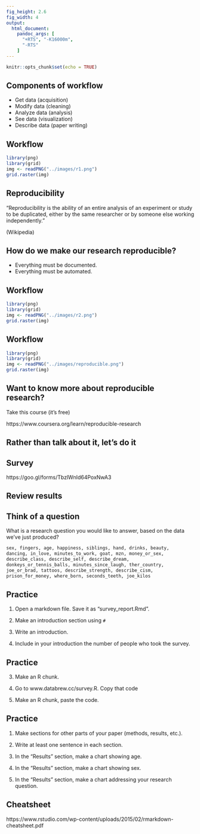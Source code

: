 ```yaml
---
fig_height: 2.6
fig_width: 4
output:
  html_document:
    pandoc_args: [
      "+RTS", "-K16000m",
      "-RTS"
    ]
---
```


```r
knitr::opts_chunk$set(echo = TRUE)
```

## Components of workflow

- Get data (acquisition)
- Modify data (cleaning)
- Analyze data (analysis)
- See data (visualization)
- Describe data (paper writing)

## Workflow 


```r
library(png)
library(grid)
img <- readPNG("../images/r1.png")
grid.raster(img)
```

## Reproducibility

"Reproducibility is the ability of an entire analysis of an experiment or study to be duplicated, either by the same researcher or by someone else working independently."

(Wikipedia)

## How do we make our research reproducible?

- Everything must be documented.
- Everything must be automated.


## Workflow

```r
library(png)
library(grid)
img <- readPNG("../images/r2.png")
grid.raster(img)
```

## Workflow

```r
library(png)
library(grid)
img <- readPNG("../images/reproducible.png")
grid.raster(img)
```

## Want to know more about reproducible research?

Take this course (it's free)

https://www.coursera.org/learn/reproducible-research

## Rather than talk about it, let's do it



## Survey

https://goo.gl/forms/TbzlWnId64PoxNwA3

## Review results

## Think of a question

What is a research question you would like to answer, based on the data we've just produced?

```r
sex, fingers, age, happiness, siblings, hand, drinks, beauty, 
dancing, in_love, minutes_to_work, goat, mzn, money_or_sex,
describe_class, describe_self, describe_dream, 
donkeys_or_tennis_balls, minutes_since_laugh, ther_country, 
joe_or_brad, tattoos, describe_strength, describe_cism, 
prison_for_money, where_born, seconds_teeth, joe_kilos
```

## Practice

1. Open a markdown file. Save it as "survey_report.Rmd".

2. Make an introduction section using `#`

3. Write an introduction.

4. Include in your introduction the number of people who took the survey.

## Practice

3. Make an R chunk.

4. Go to www.databrew.cc/survey.R. Copy that code

5. Make an R chunk, paste the code.

## Practice

1. Make sections for other parts of your paper (methods, results, etc.).

2. Write at least one sentence in each section.

3. In the "Results" section, make a chart showing age.

4. In the "Results" section, make a chart showing sex.

5. In the "Results" section, make a chart addressing your research question.

## Cheatsheet

https://www.rstudio.com/wp-content/uploads/2015/02/rmarkdown-cheatsheet.pdf